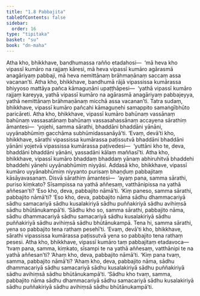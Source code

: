 ```yaml
---
title: "1.8 Pabbajita"
tableOfContents: false
sidebar:
  order: 16
type: "tipitaka"
basket: "su"
book: "dn-maha"
---
```



<DynamicBreadcrumb />

<Division number="52" book="dn-maha" bookNo="7" page="23">

<Paragraph number="105" book="dn-maha">
Atha kho, bhikkhave, bandhumassa rañño etadahosi—  ‘mā heva kho vipassī kumāro na rajjaṃ kāresi, mā heva vipassī kumāro agārasmā anagāriyaṃ pabbaji, mā heva nemittānaṃ brāhmaṇānaṃ saccaṃ assa vacanan’ti. Atha kho, bhikkhave, bandhumā rājā vipassissa kumārassa bhiyyoso mattāya pañca kāmaguṇāni upaṭṭhāpesi—  ‘yathā vipassī kumāro rajjaṃ kareyya, yathā vipassī kumāro na agārasmā anagāriyaṃ pabbajeyya, yathā nemittānaṃ brāhmaṇānaṃ micchā assa vacanan’ti.
</Paragraph>

<Paragraph number="106" book="dn-maha">
Tatra sudaṃ, bhikkhave, vipassī kumāro pañcahi kāmaguṇehi samappito samaṅgībhūto paricāreti. Atha kho, bhikkhave, vipassī kumāro bahūnaṃ vassānaṃ bahūnaṃ vassasatānaṃ bahūnaṃ vassasahassānaṃ accayena sārathiṃ āmantesi—  ‘yojehi, samma sārathi, bhaddāni bhaddāni yānāni, uyyānabhūmiṃ gacchāma subhūmidassanāyā’ti. ‘Evaṃ, devā’ti kho, bhikkhave, sārathi vipassissa kumārassa paṭissutvā bhaddāni bhaddāni yānāni yojetvā vipassissa kumārassa paṭivedesi—  ‘yuttāni kho te, deva, bhaddāni bhaddāni yānāni, yassadāni kālaṃ maññasī’ti. Atha kho, bhikkhave, vipassī kumāro bhaddaṃ bhaddaṃ yānaṃ abhiruhitvā bhaddehi bhaddehi yānehi uyyānabhūmiṃ niyyāsi.
</Paragraph>

</Division>
<Division number="53" book="dn-maha" bookNo="7" page="24">

<Paragraph number="107" book="dn-maha">
Addasā kho, bhikkhave, vipassī kumāro uyyānabhūmiṃ niyyanto purisaṃ bhaṇḍuṃ pabbajitaṃ kāsāyavasanaṃ. Disvā sārathiṃ āmantesi—  ‘ayaṃ pana, samma sārathi, puriso kiṃkato? Sīsampissa na yathā aññesaṃ, vatthānipissa na yathā aññesan’ti? ‘Eso kho, deva, pabbajito nāmā’ti. ‘Kiṃ paneso, samma sārathi, pabbajito nāmā’ti? ‘Eso kho, deva, pabbajito nāma sādhu dhammacariyā sādhu samacariyā sādhu kusalakiriyā sādhu puññakiriyā sādhu avihiṃsā sādhu bhūtānukampā’ti. ‘Sādhu kho so, samma sārathi, pabbajito nāma, sādhu dhammacariyā sādhu samacariyā sādhu kusalakiriyā sādhu puññakiriyā sādhu avihiṃsā sādhu bhūtānukampā. Tena hi, samma sārathi, yena so pabbajito tena rathaṃ pesehī’ti. ‘Evaṃ, devā’ti kho, bhikkhave, sārathi vipassissa kumārassa paṭissutvā yena so pabbajito tena rathaṃ pesesi. Atha kho, bhikkhave, vipassī kumāro taṃ pabbajitaṃ etadavoca—  ‘tvaṃ pana, samma, kiṃkato, sīsampi te na yathā aññesaṃ, vatthānipi te na yathā aññesan’ti? ‘Ahaṃ kho, deva, pabbajito nāmā’ti. ‘Kiṃ pana tvaṃ, samma, pabbajito nāmā’ti? ‘Ahaṃ kho, deva, pabbajito nāma, sādhu dhammacariyā sādhu samacariyā sādhu kusalakiriyā sādhu puññakiriyā sādhu avihiṃsā sādhu bhūtānukampā’ti. ‘Sādhu kho tvaṃ, samma, pabbajito nāma sādhu dhammacariyā sādhu samacariyā sādhu kusalakiriyā sādhu puññakiriyā sādhu avihiṃsā sādhu bhūtānukampā’ti.
</Paragraph>
</Division>